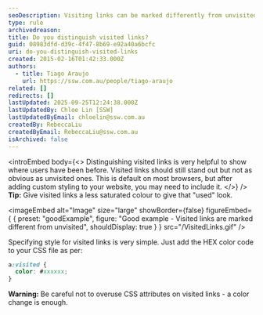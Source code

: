 ```yaml
---
seoDescription: Visiting links can be marked differently from unvisited ones with a less saturated color to give that "used" look.
type: rule
archivedreason:
title: Do you distinguish visited links?
guid: 08983dfd-d39c-4f47-8b69-e92a40a6bcfc
uri: do-you-distinguish-visited-links
created: 2015-02-16T01:42:33.000Z
authors:
  - title: Tiago Araujo
    url: https://ssw.com.au/people/tiago-araujo
related: []
redirects: []
lastUpdated: 2025-09-25T12:24:38.000Z
lastUpdatedBy: Chloe Lin [SSW]
lastUpdatedByEmail: chloelin@ssw.com.au
createdBy: RebeccaLiu
createdByEmail: RebeccaLiu@ssw.com.au
isArchived: false
---
```


<introEmbed
  body={<>
Distinguishing visited links is very helpful to show where users have been before. Visited links should still stand out but not as obvious as unvisited ones. This is default on most browsers, but after adding custom styling to your website, you may need to include it.
  </>}
/>
**Tip:** Give visited links a less saturated colour to give that "used" look.

<imageEmbed
  alt="Image"
  size="large"
  showBorder={false}
  figureEmbed={ {
    preset: "goodExample",
    figure: "Good example - Visited links are marked different from unvisited",
    shouldDisplay: true
  } }
  src="/VisitedLinks.gif"
/>

Specifying style for visited links is very simple. Just add the HEX color code to your CSS file as per:

```css
a:visited {
  color: #xxxxxx;
}
```

**Warning:** Be careful not to overuse CSS attributes on visited links - a color change is enough.

